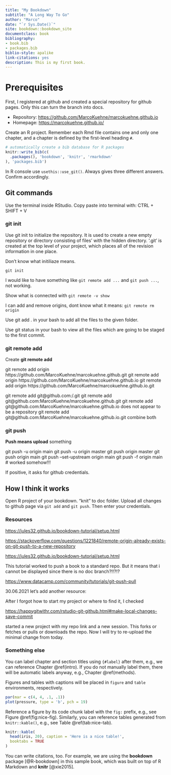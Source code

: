 ```yaml
--- 
title: "My Bookdown"
subtitle: "A Long Way To Go"
author: "Marco"
date: "`r Sys.Date()`"
site: bookdown::bookdown_site
documentclass: book
bibliography:
- book.bib
- packages.bib
biblio-style: apalike
link-citations: yes
description: This is my first book.
---
```


# Prerequisites

First, I registered at github and created a special repository for github pages. Only this can turn the branch into docs.

- Repository: <https://github.com/MarcoKuehne/marcokuehne.github.io>
- Homepage: <https://marcokuehne.github.io/>

Create an R project. Remember each Rmd file contains one and only one chapter, and a chapter is defined by the first-level heading `#`.

<!-- To compile this example to PDF, you need XeLaTeX. You are recommended to install TinyTeX (which includes XeLaTeX): <https://yihui.org/tinytex/>. -->

```r
# automatically create a bib database for R packages
knitr::write_bib(c(
  .packages(), 'bookdown', 'knitr', 'rmarkdown'
), 'packages.bib')
```

In R console use `usethis::use_git()`. Always gives three different answers. Confirm accordingly.

## Git commands

Use the terminal inside RStudio. Copy paste into terminal with:  CTRL + SHIFT + V 

### git init

Use git init to initialize the repository. It is used to create a new empty repository or directory consisting of files' with the hidden directory. '.git' is created at the top level of your project, which places all of the revision information in one place.

Don't know what initiliaze means.

`git init`

I would like to have something like `git remote add ...` and `git push ...`, not working.

Show what is connected with `git remote -v show`

I can add and remove origins, dont know what it means: `git remote rm origin`

Use git add . in your bash to add all the files to the given folder.

Use git status in your bash to view all the files which are going to be staged to the first commit.

### git remote add

Create **git remote add**

git remote add origin https://github.com/MarcoKuehne/marcokuehne.github.git 
git remote add origin https://github.com/MarcoKuehne/marcokuehne.github.io
git remote add origin https://github.com/MarcoKuehne/marcokuehne.github.io.git

git remote add git@github.com:<username>/<repository-name>.git
git remote add git@github.com:MarcoKuehne/marcokuehne.github.git
git remote add git@github.com:MarcoKuehne/marcokuehne.github.io does not appear to be a repository 
git remote add git@github.com:MarcoKuehne/marcokuehne.github.io.git combine both 

### git push 

**Push means upload** something

git push -u origin main
git push -u origin master
git push origin master
git push origin main 
git push --set-upstream origin main
git push -f origin main # worked somehow!!!

If positive, it asks for github credentials. 

## How I think it works

Open R project of your bookdown. "knit" to doc folder. Upload all changes to github page via `git add` and `git push`. Then enter your credentials. 

### Resources

<https://jules32.github.io/bookdown-tutorial/setup.html>

<https://stackoverflow.com/questions/1221840/remote-origin-already-exists-on-git-push-to-a-new-repository>

<https://jules32.github.io/bookdown-tutorial/setup.html>

This tutorial worked to push a book to a standard repo. But it means that i cannot be displayed since there is no doc branch?!!?!? 

<https://www.datacamp.com/community/tutorials/git-push-pull>

30.06.2021 let's add another resource:

After I forgot how to start my project or where to find it, I checked 

<https://happygitwithr.com/rstudio-git-github.html#make-local-changes-save-commit>

started a new project with my repo link and a new session. This forks or fetches or pulls or downloads the repo. Now I will try to re-upload the minimal change from today. 

### Something else


You can label chapter and section titles using `{#label}` after them, e.g., we can reference Chapter \@ref(intro). If you do not manually label them, there will be automatic labels anyway, e.g., Chapter \@ref(methods).

Figures and tables with captions will be placed in `figure` and `table` environments, respectively.

```r
par(mar = c(4, 4, .1, .1))
plot(pressure, type = 'b', pch = 19)
```

Reference a figure by its code chunk label with the `fig:` prefix, e.g., see Figure \@ref(fig:nice-fig). Similarly, you can reference tables generated from `knitr::kable()`, e.g., see Table \@ref(tab:nice-tab).

```r
knitr::kable(
  head(iris, 20), caption = 'Here is a nice table!',
  booktabs = TRUE
)
```

You can write citations, too. For example, we are using the **bookdown** package [@R-bookdown] in this sample book, which was built on top of R Markdown and **knitr** [@xie2015].

  <script type="text/javascript" src="https://ssl.gstatic.com/trends_nrtr/2578_RC01/embed_loader.js"></script>
  <script type="text/javascript">
    trends.embed.renderExploreWidget("TIMESERIES", {"comparisonItem":[{"keyword":"homeoffice","geo":"DE","time":"today 5-y"}],"category":0,"property":""}, {"exploreQuery":"date=today%205-y&geo=DE&q=homeoffice","guestPath":"https://trends.google.de:443/trends/embed/"});
  </script>
  




